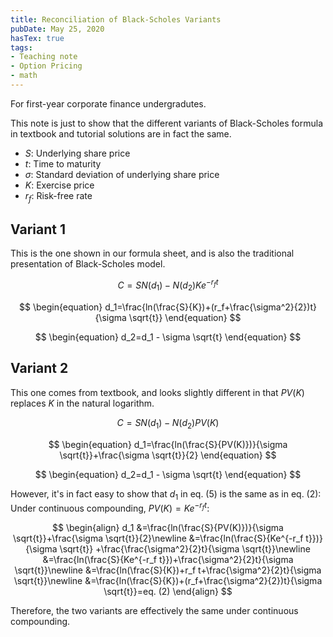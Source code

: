 ```yaml
---
title: Reconciliation of Black-Scholes Variants
pubDate: May 25, 2020
hasTex: true
tags:
- Teaching note
- Option Pricing
- math
---
```



<Aside type="note" title="this is a simple teaching note">
  For first-year corporate finance undergradutes.
</Aside>

This note is just to show that the different variants of Black-Scholes formula
in textbook and tutorial solutions are in fact the same.

- $S$: Underlying share price
- $t$: Time to maturity
- $\sigma$: Standard deviation of underlying share price
- $K$: Exercise price
- $r_f$: Risk-free rate

## Variant 1

This is the one shown in our formula sheet, and is also the traditional
presentation of Black-Scholes model.

$$
\begin{equation}
C=SN(d_1)-N(d_2)Ke^{-r_f t}
\end{equation}
$$

$$
\begin{equation}
d_1=\frac{ln(\frac{S}{K})+(r_f+\frac{\sigma^2}{2})t}{\sigma \sqrt{t}}
\end{equation}
$$

$$
\begin{equation}
d_2=d_1 - \sigma \sqrt{t}
\end{equation}
$$

## Variant 2

This one comes from textbook, and looks slightly different in that $PV(K)$
replaces $K$ in the natural logarithm.

$$
\begin{equation}
C=SN(d_1)-N(d_2)PV(K)
\end{equation}
$$

$$
\begin{equation}
d_1=\frac{ln(\frac{S}{PV(K)})}{\sigma \sqrt{t}}+\frac{\sigma \sqrt{t}}{2}
\end{equation}
$$

$$
\begin{equation}
d_2=d_1 - \sigma \sqrt{t}
\end{equation}
$$

However, it's in fact easy to show that $d_1$ in eq. (5) is the same as in eq.
(2): Under continuous compounding, $PV(K)=Ke^{-r_f t}$:

$$
\begin{align}
d_1 &=\frac{ln(\frac{S}{PV(K)})}{\sigma \sqrt{t}}+\frac{\sigma \sqrt{t}}{2}\newline
&=\frac{ln(\frac{S}{Ke^{-r_f t}})}{\sigma \sqrt{t}} +\frac{\frac{\sigma^2}{2}t}{\sigma \sqrt{t}}\newline
&=\frac{ln(\frac{S}{Ke^{-r_f t}})+\frac{\sigma^2}{2}t}{\sigma \sqrt{t}}\newline
&=\frac{ln(\frac{S}{K})+r_f t+\frac{\sigma^2}{2}t}{\sigma \sqrt{t}}\newline
&=\frac{ln(\frac{S}{K})+(r_f+\frac{\sigma^2}{2})t}{\sigma \sqrt{t}}=eq. (2)
\end{align}
$$

Therefore, the two variants are effectively the same under continuous compounding.
